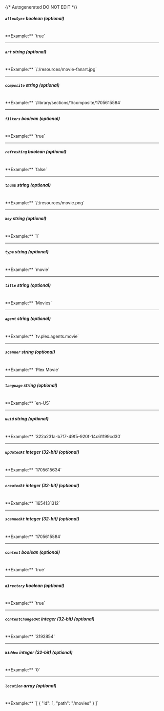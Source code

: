 {/* Autogenerated DO NOT EDIT  */}
##### `allowSync` _boolean (optional)_
<br/>
**Example:** `true`

---
##### `art` _string (optional)_
<br/>
**Example:** `/:/resources/movie-fanart.jpg`

---
##### `composite` _string (optional)_
<br/>
**Example:** `/library/sections/1/composite/1705615584`

---
##### `filters` _boolean (optional)_
<br/>
**Example:** `true`

---
##### `refreshing` _boolean (optional)_
<br/>
**Example:** `false`

---
##### `thumb` _string (optional)_
<br/>
**Example:** `/:/resources/movie.png`

---
##### `key` _string (optional)_
<br/>
**Example:** `1`

---
##### `type` _string (optional)_
<br/>
**Example:** `movie`

---
##### `title` _string (optional)_
<br/>
**Example:** `Movies`

---
##### `agent` _string (optional)_
<br/>
**Example:** `tv.plex.agents.movie`

---
##### `scanner` _string (optional)_
<br/>
**Example:** `Plex Movie`

---
##### `language` _string (optional)_
<br/>
**Example:** `en-US`

---
##### `uuid` _string (optional)_
<br/>
**Example:** `322a231a-b7f7-49f5-920f-14c61199cd30`

---
##### `updatedAt` _integer (32-bit) (optional)_
<br/>
**Example:** `1705615634`

---
##### `createdAt` _integer (32-bit) (optional)_
<br/>
**Example:** `1654131312`

---
##### `scannedAt` _integer (32-bit) (optional)_
<br/>
**Example:** `1705615584`

---
##### `content` _boolean (optional)_
<br/>
**Example:** `true`

---
##### `directory` _boolean (optional)_
<br/>
**Example:** `true`

---
##### `contentChangedAt` _integer (32-bit) (optional)_
<br/>
**Example:** `3192854`

---
##### `hidden` _integer (32-bit) (optional)_
<br/>
**Example:** `0`

---
##### `location` _array (optional)_
<br/>
**Example:** `[
{
"id": 1,
"path": "/movies"
}
]`


